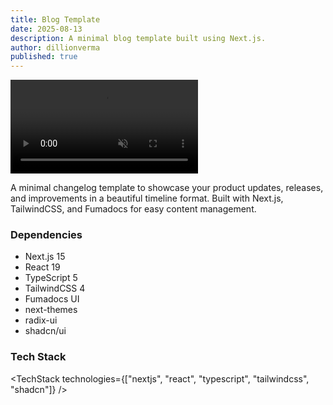 ```yaml
---
title: Blog Template
date: 2025-08-13
description: A minimal blog template built using Next.js.
author: dillionverma
published: true
---
```


<div className="flex max-w-[800px] flex-col gap-4">
  <video
    autoPlay
    loop
    muted
    src="/blog-demo.mp4"
    className="w-full rounded-xl border"
  />
  <div className="flex w-full flex-col gap-2 sm:flex-row">
    <TemplateOpen url="https://github.com/magicuidesign/blog-template" free />
    <TemplatePreview href="https://blog-magicui.vercel.app/">
      Live Preview{" "}
    </TemplatePreview>
  </div>
</div>

A minimal changelog template to showcase your product updates, releases, and improvements in a beautiful timeline format. Built with Next.js, TailwindCSS, and Fumadocs for easy content management.

### Dependencies

- Next.js 15
- React 19
- TypeScript 5
- TailwindCSS 4
- Fumadocs UI
- next-themes
- radix-ui
- shadcn/ui

### Tech Stack

<TechStack
  technologies={["nextjs", "react", "typescript", "tailwindcss", "shadcn"]}
/>
